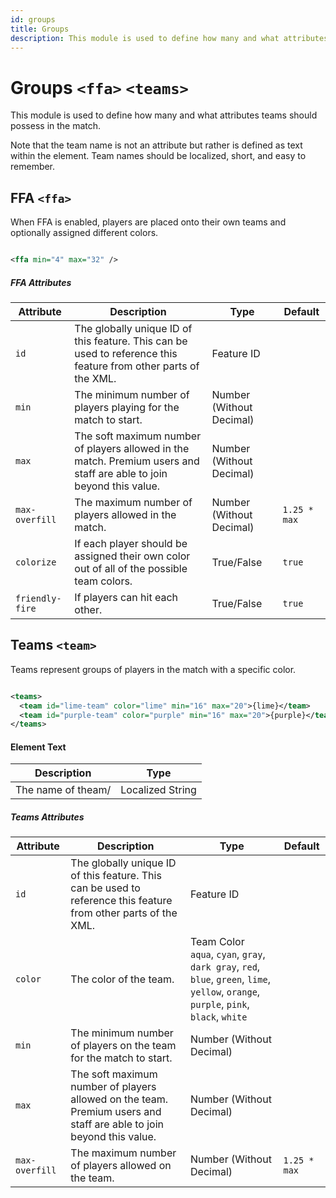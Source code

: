 ```yaml
---
id: groups
title: Groups
description: This module is used to define how many and what attributes teams should possess in the match.
---
```


# Groups `<ffa>` `<teams>`

This module is used to define how many and what attributes teams should possess in the match.

Note that the team name is not an attribute but rather is defined as text within the element. Team names should be localized, short, and easy to remember.

## FFA `<ffa>`

When FFA is enabled, players are placed onto their own teams and optionally assigned different colors.

```xml

<ffa min="4" max="32" />

```

##### FFA Attributes

| Attribute | Description | Type | Default |
| --- | --- | --- | --- |
| `id` | The globally unique ID of this feature. This can be used to reference this feature from other parts of the XML. | <span class="badge badge--primary">Feature ID</span> | |
| `min` | The minimum number of players playing for the match to start. | <span class="badge badge--primary">Number (Without Decimal)</span> | |
| `max` | The soft maximum number of players allowed in the match. Premium users and staff are able to join beyond this value. | <span class="badge badge--primary">Number (Without Decimal)</span> | |
| `max-overfill` | The maximum number of players allowed in the match. | <span class="badge badge--primary">Number (Without Decimal)</span> | `1.25 * max` |
| `colorize` | If each player should be assigned their own color out of all of the possible team colors. | <span class="badge badge--primary">True/False</span> | `true` |
| `friendly-fire` | If players can hit each other. | <span class="badge badge--primary">True/False</span> | `true` |

## Teams `<team>`

Teams represent groups of players in the match with a specific color.

```xml

<teams>
  <team id="lime-team" color="lime" min="16" max="20">{lime}</team>
  <team id="purple-team" color="purple" min="16" max="20">{purple}</team>
</teams>

```

#### Element Text

| Description | Type |
| --- | --- |
| The name of theam/ | <span class="badge badge--primary">Localized String</span> |

##### Teams Attributes

| Attribute | Description | Type | Default |
| --- | --- | --- | --- |
| `id` | The globally unique ID of this feature. This can be used to reference this feature from other parts of the XML. | <span class="badge badge--primary">Feature ID</span> | |
| `color` | The color of the team. | <span class="badge badge--primary">Team Color</span><br />`aqua`, `cyan`, `gray`, `dark gray`, `red`, `blue`, `green`, `lime`, `yellow`, `orange`, `purple`, `pink`, `black`, `white` | |
| `min` | The minimum number of players on the team for the match to start. | <span class="badge badge--primary">Number (Without Decimal)</span> | |
| `max` | The soft maximum number of players allowed on the team. Premium users and staff are able to join beyond this value. | <span class="badge badge--primary">Number (Without Decimal)</span> | |
| `max-overfill` | The maximum number of players allowed on the team. | <span class="badge badge--primary">Number (Without Decimal)</span> | `1.25 * max` |

